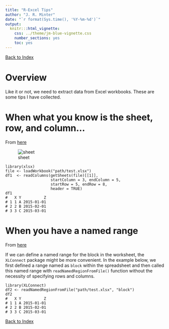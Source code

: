 ```yaml
---
title: "R-Excel Tips"
author: "J. R. Minter"
date: "`r format(Sys.time(), '%Y-%m-%d')`"
output:
  knitr:::html_vignette:
    css: ../theme/jm-blue-vignette.css
    number_sections: yes
    toc: yes
---
```


[Back to Index](../README.html)

# Overview

Like it or not, we need to extract data from Excel workbooks. These are
some tips I have collected.

# When what you know is the sheet, row, and column...

From [here](https://statcompute.wordpress.com/2015/05/10/read-a-block-of-spreadsheet-with-r/)

![sheet](./images/xlsx.jpg)

```
library(xlsx)
file <- loadWorkbook("path/test.xlsx")
df1  <- readColumns(getSheets(file)[[1]],
                    startColumn = 3, endColumn = 5,
                    startRow = 5, endRow = 8,
                    header = TRUE)
df1
#   X Y          Z
# 1 1 A 2015-01-01
# 2 2 B 2015-02-01
# 3 3 C 2015-03-01
```

# When you have a named range

From [here](https://statcompute.wordpress.com/2015/05/10/read-a-block-of-spreadsheet-with-r/)

If we can define a named range for the block in the worksheet, the
``XLConnect`` package might be more convenient. In the example below,
we first defined a range named as ``block`` within the spreadsheet and
then called this named range with ``readNamedRegionFromFile()``
function without the necessity of specifying rows and columns.

```
library(XLConnect)
df2 <- readNamedRegionFromFile("path/test.xlsx", "block")
df2
#   X Y          Z
# 1 1 A 2015-01-01
# 2 2 B 2015-02-01
# 3 3 C 2015-03-01

```





[Back to Index](../README.html)